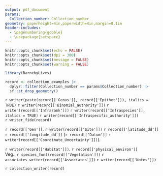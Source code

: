 ```yaml
---
output: pdf_document
params:
  Collection_number: Collection_number
geometry: paperheight=4in,paperwidth=4in,margin=0.1in
header-includes:
  - \pagenumbering{gobble}
  - \usepackage{setspace}
---
```


```r
knitr::opts_chunk$set(echo = FALSE)
knitr::opts_chunk$set(dpi = 300) 
knitr::opts_chunk$set(message = FALSE)
knitr::opts_chunk$set(warning = FALSE)
```

```r
library(BarnebyLives)
```

```r
record <- collection_examples |>
  dplyr::filter(Collection_number == params$Collection_number) |>  
  sf::st_drop_geometry()
```

\begin{center}
\textbf{\Large `r writer(record[['Project_Name']])`}
\end{center}
\begin{flushright}
\uppercase{`r record[['Family']]`}
\end{flushright}
\begingroup
\large
`r writer(paste(record[['Genus']], record[['Epithet']]), italics = TRUE)` `r writer(record[['Binomial_authority']])` `r writer(record[['Infrarank']])` `r writer(record[['Infraspecies']], italics = TRUE)` `r writer(record[['Infraspecific_authority']])`  
`r writer_fide(record)`
\normalsize
\endgroup

\vspace*{\fill}
\begingroup
`r record[['Gen']]`. `r writer(record[['Site']])` `r record[['latitude_dd']]` `r record[['longitude_dd']]` (`r record[['Datum']]` `r writer(record[['Coordinate_Uncertainty']])`).

`r writer(record[['Habitat']])`. `r record[['physical_environ']]`  
Veg.: `r species_font(record[['Vegetation']])` `r associates_writer(record[['Associates']])`
`r writer(record[['Notes']])`  
\endgroup
 
\vspace*{\fill}
\begingroup
`r collection_writer(record)`
\endgroup
